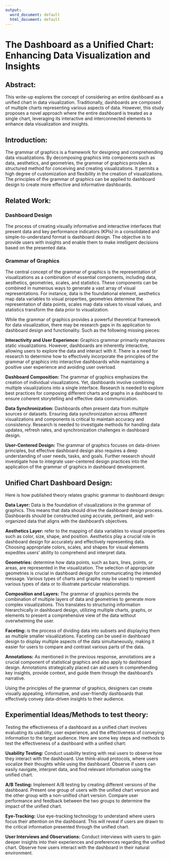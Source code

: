 ```yaml
---
output:
  word_document: default
  html_document: default
---
```

# The Dashboard as a Unified Chart: Enhancing Data Visualization and Insights {#math-sci}

<!-- Required to number equations in HTML files -->
<script type="text/x-mathjax-config">
MathJax.Hub.Config({
  TeX: { equationNumbers: { autoNumber: "AMS" } }
});
</script>

## Abstract:

This write-up explores the concept of considering an entire dashboard as a unified chart in data visualization. 
Traditionally, dashboards are composed of multiple charts representing various aspects of data. 
However, this study proposes a novel approach where the entire dashboard is treated as a single chart, leveraging its interactive and interconnected elements to enhance data visualization and insights. 

## Introduction:

The grammar of graphics is a framework for designing and comprehending data visualizations. 
By decomposing graphics into components such as data, aesthetics, and geometries, the grammar of graphics provides a structured method for conceiving and creating visualizations. 
It permits a high degree of customization and flexibility in the creation of visualizations.
The principles of the grammar of graphics can be applied to dashboard design to create more effective and informative dashboards. 

## Related Work:

### Dashboard Design

The process of creating visually informative and interactive interfaces that present data and key performance indicators (KPIs) in a consolidated and simple-to-understand format is dashboard design. 
The objective is to provide users with insights and enable them to make intelligent decisions based on the presented data.

### Grammar of Graphics

The central concept of the grammar of graphics is the representation of visualizations as a combination of essential components, including data, aesthetics, geometries, scales, and statistics. 
These components can be combined in numerous ways to generate a vast array of visual representations. 
For instance, data is the foundational element, aesthetics map data variables to visual properties, geometries determine the representation of data points, scales map data values to visual values, and statistics transform the data prior to visualization.

<!--Identification of gaps and opportunities in the current state of dashboard design. -->
While the grammar of graphics provides a powerful theoretical framework for data visualization, there may be research gaps in its application to dashboard design and functionality. 
Such as the following missing pieces:

**Interactivity and User Experience:** 
Graphics grammar primarily emphasizes static visualizations. 
However, dashboards are inherently interactive, allowing users to explore the data and interact with it.
There is a need for research to determine how to effectively incorporate the principles of the grammar of graphics into interactive dashboards while maintaining a positive user experience and avoiding user overload.

**Dashboard Composition:** 
The grammar of graphics emphasizes the creation of individual visualizations. 
Yet, dashboards involve combining multiple visualizations into a single interface. 
Research is needed to explore best practices for composing different charts and graphs in a dashboard to ensure coherent storytelling and effective data communication.

**Data Synchronization:** 
Dashboards often present data from multiple sources or datasets. 
Ensuring data synchronization across different visualizations and components is critical to maintain accuracy and consistency. 
Research is needed to investigate methods for handling data updates, refresh rates, and synchronization challenges in dashboard design.

**User-Centered Design:** 
The grammar of graphics focuses on data-driven principles, but effective dashboard design also requires a deep understanding of user needs, tasks, and goals. 
Further research should investigate how to integrate user-centered design practices into the application of the grammar of graphics in dashboard development.


## Unified Chart Dashboard Design:

<!--Explanation of the principles and concepts behind the unified chart dashboard approach.-->
Here is how published theory relates graphic grammar to dashboard design:

**Data Layer:** 
Data is the foundation of visualizations in the grammar of graphics. 
This means that data should drive the dashboard design process. 
Dashboards should be constructed using accurate, pertinent, and well-organized data that aligns with the dashboard's objectives.

**Aesthetics Layer:** 
refer to the mapping of data variables to visual properties such as color, size, shape, and position. 
Aesthetics play a crucial role in dashboard design for accurately and effectively representing data. 
Choosing appropriate colors, scales, and shapes for visual elements expedites users' ability to comprehend and interpret data.

**Geometries:** 
determine how data points, such as bars, lines, points, or areas, are represented in the visualization. 
The selection of appropriate geometries is crucial in dashboard design for communicating the intended message. 
Various types of charts and graphs may be used to represent various types of data or to illustrate particular relationships.

**Composition and Layers:** 
The grammar of graphics permits the combination of multiple layers of data and geometries to generate more complex visualizations. 
This translates to structuring information hierarchically in dashboard design, utilizing multiple charts, graphs, or elements to present a comprehensive view of the data without overwhelming the user.

**Faceting:** is the process of dividing data into subsets and displaying them as multiple smaller visualizations. 
Faceting can be used in dashboard design to display multiple aspects of the data simultaneously, making it easier for users to compare and contrast various parts of the data.

**Annotations:** As mentioned in the previous response, annotations are a crucial component of statistical graphics and also apply to dashboard design. 
Annotations strategically placed can aid users in comprehending key insights, provide context, and guide them through the dashboard's narrative.

Using the principles of the grammar of graphics, designers can create visually appealing, informative, and user-friendly dashboards that effectively convey data-driven insights to their audience.

## Experimential Ideas/Methods to test theory:

Testing the effectiveness of a dashboard as a unified chart involves evaluating its usability, user experience, and the effectiveness of conveying information to the target audience. 
Here are some key steps and methods to test the effectiveness of a dashboard with a unified chart:

**Usability Testing:** 
Conduct usability testing with real users to observe how they interact with the dashboard. 
Use think-aloud protocols, where users vocalize their thoughts while using the dashboard. 
Observe if users can easily navigate, interpret data, and find relevant information using the unified chart.

**A/B Testing:** 
Implement A/B testing by creating different versions of the dashboard. 
Present one group of users with the unified chart version and the other group with a non-unified chart version. 
Compare user performance and feedback between the two groups to determine the impact of the unified chart.

**Eye-Tracking:** 
Use eye-tracking technology to understand where users focus their attention on the dashboard. 
This will reveal if users are drawn to the critical information presented through the unified chart.

**User Interviews and Observations:** 
Conduct interviews with users to gain deeper insights into their experiences and preferences regarding the unified chart. 
Observe how users interact with the dashboard in their natural environment.

